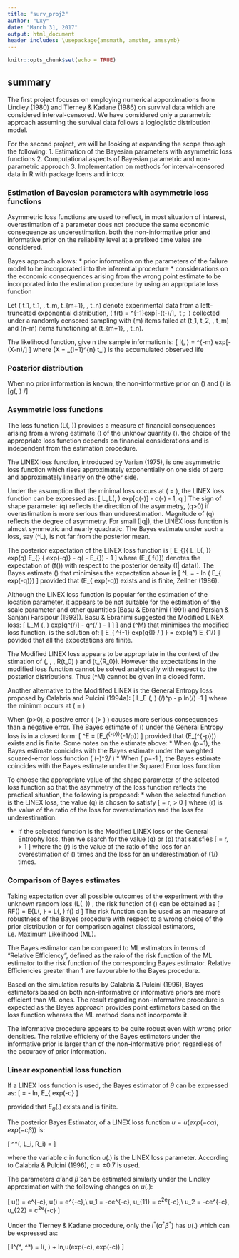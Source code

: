 ```yaml
---
title: "surv_proj2"
author: "Lxy"
date: "March 31, 2017"
output: html_document
header includes: \usepackage{amsmath, amsthm, amssymb}
---
```


```r
knitr::opts_chunk$set(echo = TRUE)
```

## summary

The first project focuses on employing numerical apporximations from Lindley (1980) and Tierney & Kadane (1986) on survival data which are considered interval-censored. We have considered only a parametric approach assuming the survival data follows a loglogistic distribution model.

For the second project, we will be looking at expanding the scope through the following: 
1. Estimation of the Bayesian parameters with asymmetric loss functions
2. Computational aspects of Bayesian parametric and non-parametric approach
3. Implementation on methods for interval-censored data in R with package Icens and intcox

### Estimation of Bayesian parameters with asymmetric loss functions

Asymmetric loss functions are used to reflect, in most situation of interest, overestimation of a parameter does not produce the same economic consequence as underestimation. both the non-informative prior and informative prior on the reliability level at a prefixed time value are considered.

Bayes approach allows:
* prior information on the parameters of the failure model to be incorporated into the inferential procedure
* considerations on the economic consequences arising from the wrong point estimate to be incorporated into the estimation procedure by using an appropriate loss function

Let \( t_1, t_1, \dots, t_m, t_{m+1}, \dots, t_n\) denote experimental data from a left-truncated exponential distribution, \( f(t) = \theta^{-1}exp[-(t-\eta)/\theta], \ t \geq \eta \geq 0;\ \theta \geq 0  \) collected under a randomly censored sampling with \(m\) items failed at \(t_1, t_2, \dots, t_m\) and \(n-m\) items functioning at \(t_{m+1}, \dots, t_n\).

The likelihood function, give n the sample information is:
\[
l(\eta, \theta) = \theta^{-m} exp[-(X-n\eta)/\theta]
\]
where \(X = \sum_{i=1}^{n} t_i\) is the accumulated observed life

### Posterior distribution
When no prior information is known, the non-informative prior on \(\eta\) and \(\theta\) is
\[g(\eta, \theta)  \propto 1/\theta \]

### Asymmetric loss functions

The loss function \(L(\hat{\alpha}, \alpha)\) provides a measure of financial consequences arising from a wrong estimate \(\hat{\alpha}\) of the unknow quantity \(\alpha\). the choice of the appropriate loss function depends on financial considerations and is independent from the estimation procedure.

The LINEX loss function, introduced by Varian (1975), is one asymmetric loss function which rises approximately exponentially on one side of zero and approximately linearly on the other side.

Under the assumption that the minimal loss occurs at \(\hat{\alpha} = \alpha\), the LINEX loss function can be expressed as:
\[
L_L(\tilde{\alpha}, \alpha) \propto exp[q(\tilde{\alpha}-\alpha)] - q(\tilde{\alpha}-\alpha) - 1, \qquad q \neq 0
\]
The sign of shape parameter \(q\) reflects the direction of the asymmetry, \(q>0\) if overestimation is more serious than underestimation. Magnitude of \(q\) reflects the degree of asymmetry. For small \(|q|\), the LINEX loss function is almost symmetric and nearly quadratic. The Bayes estimate under such a loss, say \(\hat{\alpha}^L\), is not far from the posterior mean.

The posterior expectation of the LINEX loss function is 
\[
E_{\alpha}\{ L_L(\tilde{\alpha}, \alpha)\} \propto exp(q\tilde{\alpha})\ E_{\alpha} \{ exp(-q\alpha)\} - q(\tilde{\alpha} - E_\alpha\{\alpha\}) - 1
\]
where \(E_\alpha \{ f(\alpha)\}\) denotes the expectation of \(f(\alpha)\) with respect to the posterior density \(\pi(\alpha | data)\). The Bayes estimate \(\tilde{\alpha}\) that minimises the expectation above is 
\[
\tilde{\alpha}^L = - \frac{1}{q} ln \big( E_\alpha \{ exp(-q\alpha)\}\big)
\]
provided that \(E_\alpha \{ exp(-q\alpha)\) exists and is finite, Zellner (1986).

Although the LINEX loss function is popular for the estimation of the location parameter, it appears to be not suitable for the estimation of the scale parameter and other quantities (Basu & Ebrahimi (1991) and Parsian & Sanjani Farsipour (1993)). Basu & Ebrahimi suggested the Modified LINEX loss:
\[
L_M (\tilde{\alpha}, \alpha) \propto exp[q^\prime (\tilde{\alpha}/\alpha-1)] - q^\prime (\tilde{\alpha}/ \alpha -1) - 1 ]
\]
and \(\tilde{\alpha}^M\) that minimises the modified loss function, is the solution of:
\[
E_\alpha\{ \alpha^{-1} exp(q^\prime \tilde{\alpha}^{\Lambda I} / \alpha) \} = exp(q^\prime) E_\alpha \{1/\alpha\}
\]
povided that all the expectations are finite.

The Modified LINEX loss appears to be appropriate in the context of the stimation of \(\theta, \lambda, \rho, R(t_0) \) and \(t_{R_0}\). However the expectations  in the modified loss function cannot be solved analytically with respect to the posterior distributions. Thus \(\tilde{\alpha}^M\) cannot be given in a closed form.

Another alternative to the Modififed LINEX is the General Entropy loss proposed by Calabria and Pulcini (1994a):
\[
L_E (\tilde{\alpha}, \alpha) \propto (\tilde{\alpha}/\alpha)^p - p\ ln(\tilde{\alpha}/\alpha) -1
\]
where the minimm occurs at \(\tilde{\alpha} = \alpha\)

When \(p>0\), a postive error \( (\tilde\alpha > \alpha) \) causes more serious consequences than a negative error. The Bayes estimate of \(\alpha\) under the General Entropy loss is in a closed form:
\[
\tilde\alpha^E = [E_\alpha (\alpha^{-p})^{-1/p}]
\]
provided that \(E_\alpha(\alpha^{-p})\) exists and is finite.
Some notes on the estimate above:
* When \(p=1\), the Bayes estimate conicides with the Bayes estimate under the weighted squared-error loss function \( (\tilde\alpha-\alpha)^2/ \alpha\)
* When \( p=-1 \), the Bayes estimate coincides with the Bayes estimate under the Squared Error loss function

To choose the appropriate value of the shape parameter of the selected loss function so that the asymmetry of the loss function reflects the practical situation, the following is proposed:
* when the selected function is the LINEX loss, the value \(q\) is chosen to satisfy
\[
\frac{L_L(\alpha + \Delta, \alpha)}{L_L(\alpha - \Delta, \alpha)} = r, \quad \Delta > 0
\]
where \(r\) is the value of the ratio of the loss for overestimation and the loss for underestimation.

* If the selected function is the Modified LINEX loss or the General Entrophy loss, then we search for the value \(q\prime\) or \(p\) that satisfies
\[
\frac{L(\alpha \cdot \delta, \alpha)}{L_L(\alpha/\delta, \alpha)} = r, \quad \delta > 1
\]
where the \(r\) is the value of the ratio of the loss for an overestimation of \(\delta\) times and the loss for an underestimation of \(1/\delta\) times.

### Comparison of Bayes estimates

Taking expectation over all possible outcomes of the experiment with the unknown random loss \(L(\tilde\alpha, \alpha)\) , the risk function of \(\tilde\alpha\) can be obtained as
\[
RF(\tilde\alpha) = E\{L(\tilde\alpha, \alpha\} = \int L(\tilde\alpha, \alpha) \cdot f(\tilde\alpha)\ d\tilde\alpha
\]
The risk function can be used as an measure of robustness of the Bayes procedure with respect to a wrong choice of the prior distribution or for comparison against classical estimators, i.e. Maximum Likelihood (ML).

The Bayes estimator can be compared to ML estimators in terms of "Relative Efficiency", defined as the raio of the risk function of the ML estimator to the risk function of the corresponding Bayes estimator. Relative Efficiencies greater than 1 are favourable to the Bayes procedure.

Based on the simulation results by Calabria & Pulcini (1996), Bayes estimators based on both non-informative or informative priors are more efficient than ML ones. The result regarding non-informative procedure is expected as the Bayes approach provides point estimators based on the loss function whereas the ML method does not incorporate it.

The informative procedure appears to be quite robust even with wrong prior densities. The relative efficieny of the Bayes estimators under the informative prior is larger than of the non-informative prior, regardless of the accuracy of prior information.




### Linear exponential loss function

If a LINEX loss function is used, the Bayes estimator of $\theta$ can be expressed as:
\[
\hat\theta = - \frac{1}{c} ln\, E_\theta\{ exp(-c\theta\}
\]

provided that $E_\theta(.)$ exists and is finite.

The posterior Bayes Estimator, of a LINEX loss function $u = u(exp(-c\alpha), exp(-c\beta))$ is:

\[
\pi^*(\alpha, \beta \mid L_i, R_i) = \frac{\int \int u(exp(-c\alpha), exp(-c\beta)) \pi(\alpha, \beta,L_i, R_i)\, d\alpha\, d\beta}{\int \int \pi(\alpha, \beta, L_i, R_i)\, d\alpha\, d\beta}
\]

where the variable $c$ in function $u(.)$ is the LINEX loss parameter. According to Calabria & Pulcini (1996), $c=\pm0.7$ is used.

The parameters $\hat\alpha$ and $\hat\beta$ can be estimated similarly under the Lindley approximation with the following changes on $u(.)$:

\[
u(\alpha) = e^{-c\alpha},\ u(\beta) = e^{-c\beta},\\
u_1 = -ce^{-c\alpha},\ u_{11} = c^2e^{-c\alpha},\\
u_2 = -ce^{-c\beta}, u_{22} = c^2e^{-c\beta}
\]

Under the Tierney & Kadane procedure, only the $l^*(\alpha^*\beta^*)$ has $u(.)$ which can be expressed as:

\[
l^*(\alpha^*, \beta^*) = l(\alpha, \beta) + \frac{1}{n} ln\,u(exp(-c\alpha),\ exp(-c\beta))
\]
